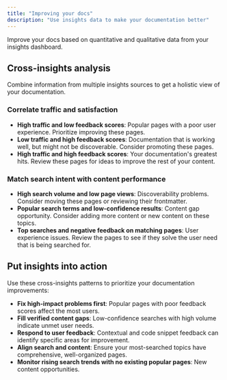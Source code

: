 ```yaml
---
title: "Improving your docs"
description: "Use insights data to make your documentation better"
---
```


Improve your docs based on quantitative and qualitative data from your insights dashboard.

## Cross-insights analysis

Combine information from multiple insights sources to get a holistic view of your documentation.

### Correlate traffic and satisfaction
- **High traffic and low feedback scores**: Popular pages with a poor user experience. Prioritize improving these pages.
- **Low traffic and high feedback scores**: Documentation that is working well, but might not be discoverable. Consider promoting these pages.
- **High traffic and high feedback scores**: Your documentation's greatest hits. Review these pages for ideas to improve the rest of your content.

### Match search intent with content performance
- **High search volume and low page views**: Discoverability problems. Consider moving these pages or reviewing their frontmatter.
- **Popular search terms and low-confidence results**: Content gap opportunity. Consider adding more content or new content on these topics.
- **Top searches and negative feedback on matching pages**: User experience issues. Review the pages to see if they solve the user need that is being searched for.

## Put insights into action

Use these cross-insights patterns to prioritize your documentation improvements:

- **Fix high-impact problems first**: Popular pages with poor feedback scores affect the most users.
- **Fill verified content gaps**: Low-confidence searches with high volume indicate unmet user needs.
- **Respond to user feedback**: Contextual and code snippet feedback can identify specific areas for improvement.
- **Align search and content**: Ensure your most-searched topics have comprehensive, well-organized pages.
- **Monitor rising search trends with no existing popular pages**: New content opportunities.
